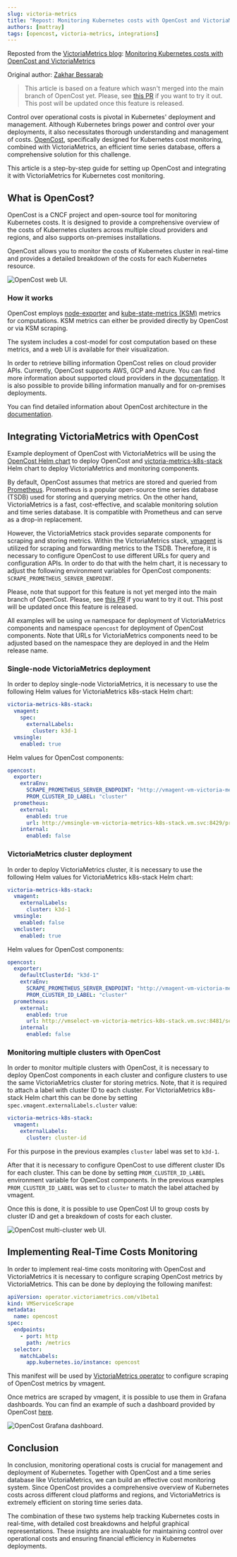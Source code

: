 ```yaml
---
slug: victoria-metrics
title: "Repost: Monitoring Kubernetes costs with OpenCost and VictoriaMetrics"
authors: [mattray]
tags: [opencost, victoria-metrics, integrations]
---
```

<head>
    <link rel="canonical" href="https://victoriametrics.com/blog/monitoring-kubernetes-costs-with-opencost-and-victoriametrics/" />
</head>

Reposted from the [VictoriaMetrics blog](https://victoriametrics.com/blog/): [Monitoring Kubernetes costs with OpenCost and VictoriaMetrics](https://victoriametrics.com/blog/monitoring-kubernetes-costs-with-opencost-and-victoriametrics/)

Original author: [Zakhar Bessarab](https://github.com/zekker6)

<!--truncate-->

> This article is based on a feature which wasn't merged into the main branch of OpenCost yet. Please, see [this PR](https://github.com/opencost/opencost/pull/1861)
if you want to try it out. This post will be updated once this feature is released.

Control over operational costs is pivotal in Kubernetes' deployment and management. Although Kubernetes brings power and
control over your deployments, it also necessitates thorough understanding and management of costs.
[OpenCost](https://www.opencost.io/), specifically designed for Kubernetes cost monitoring, combined with
VictoriaMetrics, an efficient time series database, offers a comprehensive solution for this challenge.

This article is a step-by-step guide for setting up OpenCost and integrating it with VictoriaMetrics for Kubernetes cost
monitoring.

## What is OpenCost?

OpenCost is a CNCF project and open-source tool for monitoring Kubernetes costs. It is designed to provide a comprehensive overview of
the costs
of Kubernetes clusters across multiple cloud providers and regions, and also supports on-premises installations.

OpenCost allows you to monitor the costs of Kubernetes cluster in real-time and provides a detailed breakdown of the
costs
for each Kubernetes resource.

![OpenCost web UI.](./img/opencost-ui.png)

### How it works

OpenCost employs [node-exporter](https://github.com/prometheus/node_exporter)
and [kube-state-metrics (KSM)](https://github.com/kubernetes/kube-state-metrics) metrics for computations. KSM metrics
can either be provided directly by OpenCost or via KSM scraping.

The system includes a cost-model for cost computation based on these metrics, and a web UI is available for their
visualization.

In order to retrieve billing information OpenCost relies on cloud provider APIs. Currently, OpenCost supports AWS, GCP
and Azure.
You can find more information about supported cloud providers in
the [documentation](https://docs.kubecost.com/install-and-configure/install/cloud-integration).
It is also possible to provide billing information manually and for on-premises deployments.

You can find detailed information about OpenCost architecture in
the [documentation](https://docs.kubecost.com/architecture/architecture/).

## Integrating VictoriaMetrics with OpenCost

Example deployment of OpenCost with VictoriaMetrics will be using
the [OpenCost Helm chart](https://github.com/opencost/opencost-helm-chart)
to deploy OpenCost
and [victoria-metrics-k8s-stack](https://github.com/VictoriaMetrics/helm-charts/tree/master/charts/victoria-metrics-k8s-stack)
Helm chart to deploy VictoriaMetrics and monitoring components.

By default, OpenCost assumes that metrics are stored and queried from [Prometheus](https://prometheus.io/).
Prometheus is a popular open-source time series database (TSDB) used for storing and querying metrics.
On the other hand, VictoriaMetrics is a fast, cost-effective, and scalable monitoring solution and time series database.
It is compatible with Prometheus and can serve as a drop-in replacement.

However, the VictoriaMetrics stack provides separate components for scraping and storing metrics.
Within the VictoriaMetrics stack, [vmagent](https://docs.victoriametrics.com/vmagent.html) is utilized for scraping and forwarding metrics to the TSDB.
Therefore, it is necessary to configure OpenCost to use different URLs for query and configuration APIs.
In order to do that with the helm chart, it is necessary to adjust the following environment variables for OpenCost
components: `SCRAPE_PROMETHEUS_SERVER_ENDPOINT`.

Please, note that support for this feature is not yet merged into the main branch of OpenCost. Please, see [this PR](https://github.com/opencost/opencost/pull/1861)
if you want to try it out. This post will be updated once this feature is released.

All examples will be using `vm` namespace for deployment of VictoriaMetrics components and namespace `opencost` for
deployment of OpenCost components.
Note that URLs for VictoriaMetrics components need to be adjusted based on the namespace they are deployed in and the
Helm release name.

### Single-node VictoriaMetrics deployment

In order to deploy single-node VictoriaMetrics, it is necessary to use the following
Helm values for VictoriaMetrics k8s-stack Helm chart:

```yaml
victoria-metrics-k8s-stack:
  vmagent:
    spec:
      externalLabels:
        cluster: k3d-1
  vmsingle:
    enabled: true
```

Helm values for OpenCost components:

```yaml
opencost:
  exporter:
    extraEnv:
      SCRAPE_PROMETHEUS_SERVER_ENDPOINT: "http://vmagent-vm-victoria-metrics-k8s-stack.vm.svc:8429/prometheus"
      PROM_CLUSTER_ID_LABEL: "cluster"
  prometheus:
    external:
      enabled: true
      url: http://vmsingle-vm-victoria-metrics-k8s-stack.vm.svc:8429/prometheus
    internal:
      enabled: false
```

### VictoriaMetrics cluster deployment

In order to deploy VictoriaMetrics cluster, it is necessary to use the following
Helm values for VictoriaMetrics k8s-stack Helm chart:

```yaml
victoria-metrics-k8s-stack:
  vmagent:
    externalLabels:
      cluster: k3d-1
  vmsingle:
    enabled: false
  vmcluster:
    enabled: true
```

Helm values for OpenCost components:

```yaml
opencost:
  exporter:
    defaultClusterId: "k3d-1"
    extraEnv:
      SCRAPE_PROMETHEUS_SERVER_ENDPOINT: "http://vmagent-vm-victoria-metrics-k8s-stack.vm.svc:8429/prometheus"
      PROM_CLUSTER_ID_LABEL: "cluster"
  prometheus:
    external:
      enabled: true
      url: http://vmselect-vm-victoria-metrics-k8s-stack.vm.svc:8481/select/0/prometheus
    internal:
      enabled: false
```

### Monitoring multiple clusters with OpenCost

In order to monitor multiple clusters with OpenCost, it is necessary to deploy OpenCost components in each cluster and
configure clusters to use the same VictoriaMetrics cluster for storing metrics.
Note, that it is required to attach a label with cluster ID to each cluster. For VictoriaMetrics k8s-stack Helm chart
this can be done by setting `spec.vmagent.externalLabels.cluster` value:

```yaml
victoria-metrics-k8s-stack:
  vmagent:
    externalLabels:
      cluster: cluster-id
```

For this purpose in the previous examples `cluster` label was set to `k3d-1`.

After that it is necessary to configure OpenCost to use different cluster IDs for each cluster. This can be done by
setting `PROM_CLUSTER_ID_LABEL` environment variable for OpenCost components.
In the previous examples `PROM_CLUSTER_ID_LABEL` was set to `cluster` to match the label attached by vmagent.

Once this is done, it is possible to use OpenCost UI to group costs by cluster ID and get a breakdown of costs for each
cluster.

![OpenCost multi-cluster web UI.](./img/opencost-multicluster.png)

## Implementing Real-Time Costs Monitoring

In order to implement real-time costs monitoring with OpenCost and VictoriaMetrics it is necessary to configure
scraping OpenCost metrics by VictoriaMetrics. This can be done by deploying the following manifest:

```yaml
apiVersion: operator.victoriametrics.com/v1beta1
kind: VMServiceScrape
metadata:
  name: opencost
spec:
  endpoints:
    - port: http
      path: /metrics
  selector:
    matchLabels:
      app.kubernetes.io/instance: opencost
```

This manifest will be used by [VictoriaMetrics operator](https://docs.victoriametrics.com/operator/) to configure
scraping of OpenCost metrics by vmagent.

Once metrics are scraped by vmagent, it is possible to use them in Grafana dashboards. You can find an example of such a
dashboard provided by OpenCost [here](https://grafana.com/orgs/kubecost).

![OpenCost Grafana dashboard.](./img/opencost-grafana-dashboard.png)

## Conclusion

In conclusion, monitoring operational costs is crucial for management and deployment of Kubernetes.
Together with OpenCost and a time series database like VictoriaMetrics, we can build an effective cost monitoring system.
Since OpenCost provides a comprehensive overview of Kubernetes costs across different cloud platforms and regions, and
VictoriaMetrics is extremely efficient on storing time series data.

The combination of these two systems help tracking Kubernetes costs in real-time, with detailed cost breakdowns and
helpful graphical representations.
These insights are invaluable for maintaining control over operational costs and ensuring financial efficiency in
Kubernetes deployments.
